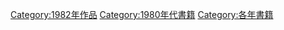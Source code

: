 {{bookyr|198|2}}
{{Commonscat|1982 books}}

[[Category:1982年作品|Category:1982年作品]]
[[Category:1980年代書籍|Category:1980年代書籍]]
[[Category:各年書籍|Category:各年書籍]]